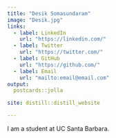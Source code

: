 ```yaml
---
title: "Desik Somasundaram"
image: "Desik.jpg"
links:
  - label: LinkedIn
    url: "https://linkedin.com/"
  - label: Twitter
    url: "https://twitter.com/"
  - label: GitHub
    url: "https://github.com/"
  - label: Email
    url: "mailto:email@email.com"
output:
  postcards::jolla

site: distill::distill_website

---
```

 
I am a student at UC Santa Barbara.
